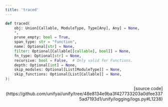 ```yaml
---
title: 'traced'
---
```


```python
def traced(
    obj: Union[Callable, ModuleType, Type[Any], Any] = None,
    *,
    prune_empty: bool = True,
    span_type: str = "function",
    name: Optional[str] = None,
    filter: Optional[Callable[[callable], bool]] = None,
    fn_type: Optional[str] = None,
    recursive: bool = False,  # Only valid for Functions.
    depth: Optional[int] = None,
    skip_modules: Optional[List[ModuleType]] = None,
    skip_functions: Optional[List[Callable]] = None,
):
```

<p align="right">[source code](https://github.com/unifyai/unify/tree/48e8134e9ba3f427733203a0dfee3375ad7193d1/unify/logging/logs.py#L1238)</p>

